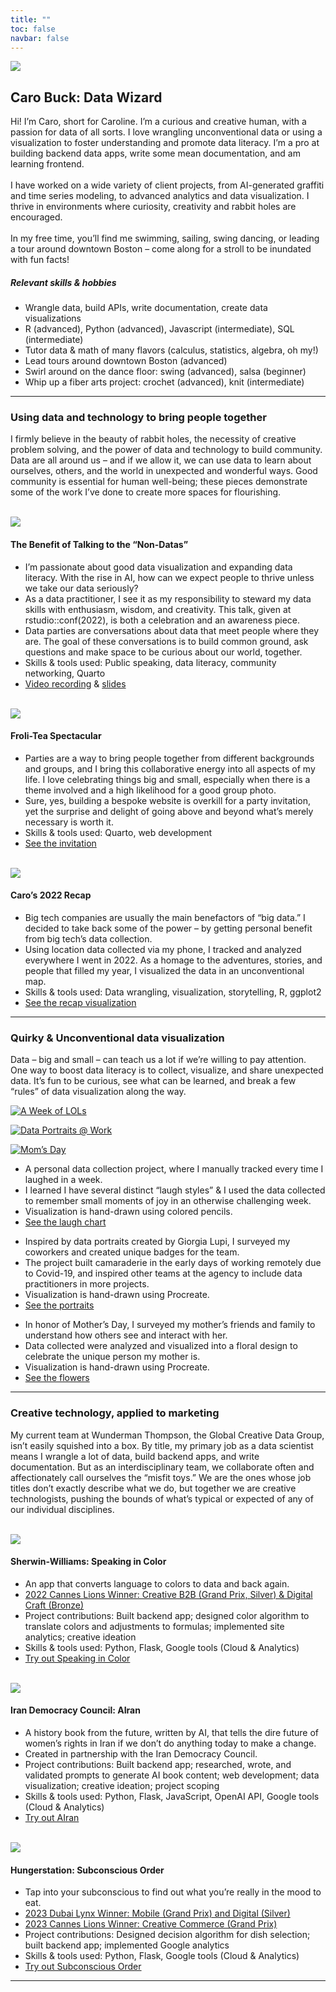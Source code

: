 ```yaml
--- 
title: ""
toc: false
navbar: false
---
```


::: {.column-screen}
![](grad_port_pics/banner.png){fig-alt="a hand-drawn banner of confetti"}
:::



::: {.column-page-inset}

:::{.div .playfair}
# Caro Buck: Data Wizard
:::

::: {layout="[63,-1,36]"}
::: {.div}
Hi! I'm Caro, short for Caroline. 
I'm a curious and creative human, with a passion for data of all sorts. I love wrangling unconventional data or using a visualization to foster understanding and promote data literacy. I'm a pro at building backend data apps, write some mean documentation, and am learning frontend.
</br></br>
I have worked on a wide variety of client projects, from AI-generated graffiti and time series modeling, to advanced analytics and data visualization. I thrive in environments where curiosity, creativity and rabbit holes are encouraged.
</br></br>
In my free time, you’ll find me swimming, sailing, swing dancing, or leading a tour around downtown Boston -- come along for a stroll to be inundated with fun facts! 
:::

::: {.div }
::: {.gradportfolio}
::: {.div .playfair}
##### Relevant skills & hobbies
:::
* Wrangle data, build APIs, write documentation, create data visualizations
* R (advanced), Python (advanced), Javascript (intermediate), SQL (intermediate)
* Tutor data & math of many flavors (calculus, statistics, algebra, oh my!)
* Lead tours around downtown Boston (advanced)
* Swirl around on the dance floor: swing (advanced), salsa (beginner)
* Whip up a fiber arts project: crochet (advanced), knit (intermediate)
:::
:::
:::

***
::: {.div .playfair}
### Using data and technology to bring people together
:::
I firmly believe in the beauty of rabbit holes, the necessity of creative problem solving, and the power of data and technology to build community. Data are all around us -- and if we allow it, we can use data to learn about ourselves, others, and the world in unexpected and wonderful ways. Good community is essential for human well-being; these pieces demonstrate some of the work I've done to create more spaces for flourishing. 

::: {layout="[48,-4,48]"}
::: {.div}
</br>
[![](grad_port_pics/conf_talk.png){fig-alt="A title page slide for talk Caro gave. Has colorful confetti in the corners, with the title 'The Benefit of talking to the non-datas' in the center."}](https://rconf-2022-caro-buck.netlify.app/)

:::
::: {.div .gradportfolio}
::: {.div .playfair}
#### The Benefit of Talking to the "Non-Datas"
:::
- I'm passionate about good data visualization and expanding data literacy. With the rise in AI, how can we expect people to thrive unless we take our data seriously?
- As a data practitioner, I see it as my responsibility to steward my data skills with enthusiasm, wisdom, and creativity. This talk, given at rstudio::conf(2022), is both a celebration and an awareness piece. 
- Data parties are conversations about data that meet people where they are. The goal of these conversations is to build common ground, ask questions and make space to be curious about our world, together. 
- Skills & tools used: Public speaking, data literacy, community networking, Quarto 
- [[Video recording]{.gradportfolio}](https://www.rstudio.com/conference/2022/talks/benefit-of-talking-to-non-datas/) & [[slides]{.gradportfolio}](https://rconf-2022-caro-buck.netlify.app/#/section)

:::
:::

::: {layout="[48,-4,48]"}
::: {.div}
</br>
[![](grad_port_pics/frolitea.png){fig-alt="A screenshot of a website, featuring an image of the Boston tea party"}](https://frolitea-spectacular.netlify.app/)

:::
::: {.div .gradportfolio}
::: {.div .playfair}
#### Froli-Tea Spectacular
:::
* Parties are a way to bring people together from different backgrounds and groups, and I bring this collaborative energy into all aspects of my life. I love celebrating things big and small, especially when there is a theme involved and a high likelihood for a good group photo.
* Sure, yes, building a bespoke website is overkill for a party invitation, yet the surprise and delight of going above and beyond what's merely necessary is worth it.
* Skills & tools used: Quarto, web development
* [[See the invitation]{.gradportfolio}](https://frolitea-spectacular.netlify.app/tester.html)
:::
:::

::: {layout="[48,-4,48]"}
:::{.div}
</br>
[![](grad_port_pics/recap.png){fig-alt="A connected scatterplot that shows all the places Caro visited in 2022."}](https://carobuck.com/2022_recap)

:::
::: {.div .gradportfolio}
::: {.div .playfair}
#### Caro's 2022 Recap
:::
* Big tech companies are usually the main benefactors of "big data." I decided to take back some of the power -- by getting personal benefit from big tech's data collection.
* Using location data collected via my phone, I tracked and analyzed everywhere I went in 2022. As a homage to the adventures, stories, and people that filled my year, I visualized the data in an unconventional map.
* Skills & tools used: Data wrangling, visualization, storytelling, R, ggplot2
* [[See the recap visualization]{.gradportfolio}](https://carobuck.com/2022_recap)
:::
:::

***
::: {.div .playfair}
### Quirky & Unconventional data visualization
:::
Data -- big and small -- can teach us a lot if we're willing to pay attention. One way to boost data literacy is to collect, visualize, and share unexpected data. It's fun to be curious, see what can be learned, and break a few "rules" of data visualization along the way.

::: {.div .playfair}
::: {layout="[32,-2,32,-2,32]" layout-valign="bottom"}

[![[A Week of LOLs]{.playfair}](grad_port_pics/lol_viz.jpg){fig-alt="The final visualization: a multitude of colorful hand-drawn symbols in a grid"}](https://carobuck.com/posts/week-of-lols.html)

[![[Data Portraits @ Work]{.playfair}](grad_port_pics/portraits.png){fig-alt="data portraits, one for each member of my team. Each portrait is colorful rectangle with abstract shapes/doodles"}](https://carobuck.com/posts/cia-portraits.html)

[![[Mom's Day]{.playfair}](grad_port_pics/Moms_Day_2020.jpg){fig-alt="Floral inspired visualization with green, red, purple and yellow flowers on a gray background"}](https://carobuck.com/posts/moms-day-2020.html)
:::
:::

::: {layout="[32,-2,32,-2,32]"}
::: {.div .gradportfolio}
- A personal data collection project, where I manually tracked every time I laughed in a week.
- I learned I have several distinct "laugh styles" & I used the data collected to remember small moments of joy in an otherwise challenging week.
- Visualization is hand-drawn using colored pencils.
- [[See the laugh chart]{.gradportfolio}](https://carobuck.com/posts/week-of-lols.html)
:::
::: {.div .gradportfolio}
- Inspired by data portraits created by Giorgia Lupi, I surveyed my coworkers and created unique badges for the team.
- The project built camaraderie in the early days of working remotely due to Covid-19, and inspired other teams at the agency to include data practitioners in more projects.
- Visualization is hand-drawn using Procreate.
- [[See the portraits]{.gradportfolio}](https://carobuck.com/posts/cia-portraits.html)
:::
::: {.div .gradportfolio}
- In honor of Mother's Day, I surveyed my mother's friends and family to understand how others see and interact with her. 
- Data collected were analyzed and visualized into a floral design to celebrate the unique person my mother is.
- Visualization is hand-drawn using Procreate.
- [[See the flowers]{.gradportfolio}](https://carobuck.com/posts/moms-day-2020.html)
:::
:::

*** 
::: {.div .playfair}
### Creative technology, applied to marketing
:::
My current team at Wunderman Thompson, the Global Creative Data Group, isn't easily squished into a box. By title, my primary job as a data scientist means I wrangle a lot of data, build backend apps, and write documentation. But as an interdisciplinary team, we collaborate often and affectionately call ourselves the “misfit toys.” We are the ones whose job titles don’t exactly describe what we do, but together we are creative technologists, pushing the bounds of what’s typical or expected of any of our individual disciplines. 

::: {layout="[48,-4,48]"}
</br>
[![](grad_port_pics/sic.png){fig-alt="App logo that says Speaking In Color: Think it, Say it, See it. On top of green and blue background"}](https://speakingincolor.app/)

::: {.div .gradportfolio}
::: {.div .playfair}
#### Sherwin-Williams: Speaking in Color
:::
* An app that converts language to colors to data and back again.
* [[2022 Cannes Lions Winner: Creative B2B (Grand Prix, Silver) & Digital Craft (Bronze)]{.gradportfolio}](https://www.wundermanthompson.com/news/grand-prix-for-speaking-in-color)
* Project contributions: Built backend app; designed color algorithm to translate colors and adjustments to formulas; implemented site analytics; creative ideation
* Skills & tools used: Python, Flask, Google tools (Cloud & Analytics)
* [[Try out Speaking in Color]{.gradportfolio}](https://speakingincolor.app/)
:::
:::

::: {layout="[48,-4,48]"}
</br>
[![](grad_port_pics/airan.png){fig-alt="collage editorial style image that includes faces of two women and maps of Iran, overlayed with text that reads: So what will define the future history of Iran?"}](https://www.rewriteiran.com/)

::: {.div .gradportfolio}
::: {.div .playfair}
#### Iran Democracy Council: AIran
:::
* A history book from the future, written by AI, that tells the dire future of women's rights in Iran if we don't do anything today to make a change.
* Created in partnership with the Iran Democracy Council.
* Project contributions: Built backend app; researched, wrote, and validated prompts to generate AI book content; web development; data visualization; creative ideation; project scoping
* Skills & tools used: Python, Flask, JavaScript, OpenAI API, Google tools (Cloud & Analytics)
* [[Try out AIran]{.gradportfolio}](https://www.rewriteiran.com/)
:::
:::

::: {layout="[48,-4,48]"}
</br>
[![](grad_port_pics/hungerstation.png){fig-alt="words"}](https://findmycraving.com/)

::: {.div .gradportfolio}
::: {.div .playfair}
#### Hungerstation: Subconscious Order
:::
* Tap into your subconscious to find out what you're really in the mood to eat.
* [[2023 Dubai Lynx Winner: Mobile (Grand Prix) and Digital (Silver)]{.gradportfolio}](https://www.dubailynx.com/hala-lynx/2023-dubai-lynx-winners-announced)
* [[2023 Cannes Lions Winner: Creative Commerce (Grand Prix)]{.gradportfolio}](https://www.wundermanthompson.com/news/cannes-lions-2023-news)
* Project contributions: Designed decision algorithm for dish selection; built backend app; implemented Google analytics
* Skills & tools used: Python, Flask, Google tools (Cloud & Analytics)
* [[Try out Subconscious Order]{.gradportfolio}](https://findmycraving.com/)
:::
:::

***

:::
